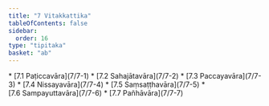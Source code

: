 ```yaml
---
title: "7 Vitakkattika"
tableOfContents: false
sidebar:
  order: 16
type: "tipitaka"
basket: "ab"
---
```



<DynamicBreadcrumb />



<TableOfContents>
* [7.1 Paṭiccavāra](7/7-1)
* [7.2 Sahajātavāra](7/7-2)
* [7.3 Paccayavāra](7/7-3)
* [7.4 Nissayavāra](7/7-4)
* [7.5 Saṃsaṭṭhavāra](7/7-5)
* [7.6 Sampayuttavāra](7/7-6)
* [7.7 Pañhāvāra](7/7-7)
</TableOfContents>